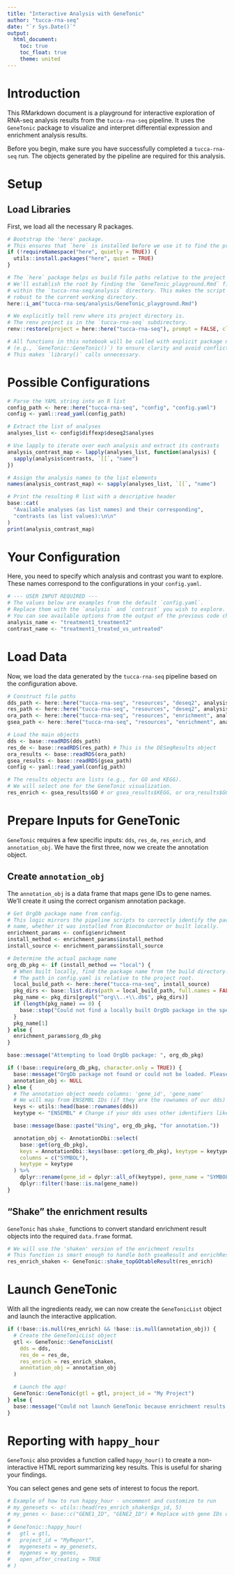 ```yaml
---
title: "Interactive Analysis with GeneTonic"
author: "tucca-rna-seq"
date: "`r Sys.Date()`"
output:
  html_document:
    toc: true
    toc_float: true
    theme: united
---
```


# Introduction

This RMarkdown document is a playground for interactive exploration of RNA-seq
analysis results from the `tucca-rna-seq` pipeline. It uses the `GeneTonic`
package to visualize and interpret differential expression and enrichment
analysis results.

Before you begin, make sure you have successfully completed a `tucca-rna-seq`
run. The objects generated by the pipeline are required for this analysis.

# Setup

## Load Libraries

First, we load all the necessary R packages.

```r
# Bootstrap the 'here' package.
# This ensures that `here` is installed before we use it to find the project root.
if (!requireNamespace("here", quietly = TRUE)) {
  utils::install.packages("here", quiet = TRUE)
}

# The `here` package helps us build file paths relative to the project root.
# We'll establish the root by finding the `GeneTonic_playground.Rmd` file
# within the `tucca-rna-seq/analysis` directory. This makes the script
# robust to the current working directory.
here::i_am("tucca-rna-seq/analysis/GeneTonic_playground.Rmd")

# We explicitly tell renv where its project directory is.
# The renv project is in the `tucca-rna-seq` subdirectory.
renv::restore(project = here::here("tucca-rna-seq"), prompt = FALSE, clean = TRUE)

# All functions in this notebook will be called with explicit package namespaces
# (e.g., `GeneTonic::GeneTonic()`) to ensure clarity and avoid conflicts.
# This makes `library()` calls unnecessary.
```

# Possible Configurations

```r
# Parse the YAML string into an R list
config_path <- here::here("tucca-rna-seq", "config", "config.yaml")
config <- yaml::read_yaml(config_path)

# Extract the list of analyses
analyses_list <- config$diffexp$deseq2$analyses

# Use lapply to iterate over each analysis and extract its contrasts
analysis_contrast_map <- lapply(analyses_list, function(analysis) {
  sapply(analysis$contrasts, `[[`, "name")
})

# Assign the analysis names to the list elements
names(analysis_contrast_map) <- sapply(analyses_list, `[[`, "name")

# Print the resulting R list with a descriptive header
base::cat(
  "Available analyses (as list names) and their corresponding",
  "contrasts (as list values):\n\n"
)
print(analysis_contrast_map)
```

# Your Configuration

Here, you need to specify which analysis and contrast you want to explore.
These names correspond to the configurations in your `config.yaml`.

```r
# --- USER INPUT REQUIRED ---
# The values below are examples from the default `config.yaml`.
# Replace them with the `analysis` and `contrast` you wish to explore.
# You can see available options from the output of the previous code chunk.
analysis_name <- "treatment1_treatment2"
contrast_name <- "treatment1_treated_vs_untreated"
```

# Load Data

Now, we load the data generated by the `tucca-rna-seq` pipeline based on the configuration above.

```r
# Construct file paths
dds_path <- here::here("tucca-rna-seq", "resources", "deseq2", analysis_name, "dds.RDS")
res_path <- here::here("tucca-rna-seq", "resources", "deseq2", analysis_name, contrast_name, "wald.RDS")
ora_path <- here::here("tucca-rna-seq", "resources", "enrichment", analysis_name, contrast_name, "ora_results.RDS")
gsea_path <- here::here("tucca-rna-seq", "resources", "enrichment", analysis_name, contrast_name, "gsea_results.RDS")

# Load the main objects
dds <- base::readRDS(dds_path)
res_de <- base::readRDS(res_path) # This is the DESeqResults object
ora_results <- base::readRDS(ora_path)
gsea_results <- base::readRDS(gsea_path)
config <- yaml::read_yaml(config_path)

# The results objects are lists (e.g., for GO and KEGG).
# We will select one for the GeneTonic visualization.
res_enrich <- gsea_results$GO # or gsea_results$KEGG, or ora_results$GO, etc.
```

# Prepare Inputs for GeneTonic

`GeneTonic` requires a few specific inputs: `dds`, `res_de`, `res_enrich`, and
`annotation_obj`. We have the first three, now we create the annotation object.

## Create `annotation_obj`

The `annotation_obj` is a data frame that maps gene IDs to gene names. We'll
create it using the correct organism annotation package.

```r
# Get OrgDb package name from config.
# This logic mirrors the pipeline scripts to correctly identify the package
# name, whether it was installed from Bioconductor or built locally.
enrichment_params <- config$enrichment
install_method <- enrichment_params$install_method
install_source <- enrichment_params$install_source

# Determine the actual package name
org_db_pkg <- if (install_method == "local") {
  # When built locally, find the package name from the build directory.
  # The path in config.yaml is relative to the project root.
  local_build_path <- here::here("tucca-rna-seq", install_source)
  pkg_dirs <- base::list.dirs(path = local_build_path, full.names = FALSE, recursive = FALSE)
  pkg_name <- pkg_dirs[grepl("^org\\..+\\.db$", pkg_dirs)]
  if (length(pkg_name) == 0) {
    base::stop("Could not find a locally built OrgDb package in the specified directory: ", local_build_path)
  }
  pkg_name[1]
} else {
  enrichment_params$org_db_pkg
}

base::message("Attempting to load OrgDb package: ", org_db_pkg)

if (!base::require(org_db_pkg, character.only = TRUE)) {
  base::message("OrgDb package not found or could not be loaded. Please ensure the pipeline has run successfully and that you are in the correct R environment.")
  annotation_obj <- NULL
} else {
  # The annotation object needs columns: 'gene_id', 'gene_name'
  # We will map from ENSEMBL IDs (if they are the rownames of our dds)
  keys <- utils::head(base::rownames(dds))
  keytype <- "ENSEMBL" # Change if your dds uses other identifiers like ENTREZID

  base::message(base::paste("Using", org_db_pkg, "for annotation."))

  annotation_obj <- AnnotationDbi::select(
    base::get(org_db_pkg),
    keys = AnnotationDbi::keys(base::get(org_db_pkg), keytype = keytype),
    columns = c("SYMBOL"),
    keytype = keytype
  ) %>%
    dplyr::rename(gene_id = dplyr::all_of(keytype), gene_name = "SYMBOL") %>%
    dplyr::filter(!base::is.na(gene_name))
}
```

## "Shake" the enrichment results

`GeneTonic` has `shake_` functions to convert standard enrichment result objects into the required `data.frame` format.

```r
# We will use the 'shaken' version of the enrichment results
# This function is smart enough to handle both gseaResult and enrichResult
res_enrich_shaken <- GeneTonic::shake_topGOtableResult(res_enrich)
```

# Launch GeneTonic

With all the ingredients ready, we can now create the `GeneTonicList` object and launch the interactive application.

```r
if (!base::is.null(res_enrich) && !base::is.null(annotation_obj)) {
  # Create the GeneTonicList object
  gtl <- GeneTonic::GeneTonicList(
    dds = dds,
    res_de = res_de,
    res_enrich = res_enrich_shaken,
    annotation_obj = annotation_obj
  )

  # Launch the app!
  GeneTonic::GeneTonic(gtl = gtl, project_id = "My Project")
} else {
  base::message("Could not launch GeneTonic because enrichment results or annotation object are missing.")
}
```

# Reporting with `happy_hour`

`GeneTonic` also provides a function called `happy_hour()` to create a non-interactive HTML report summarizing key results. This is useful for sharing your findings.

You can select genes and gene sets of interest to focus the report.

```r
# Example of how to run happy_hour - uncomment and customize to run
# my_genesets <- utils::head(res_enrich_shaken$gs_id, 5)
# my_genes <- base::c("GENE1_ID", "GENE2_ID") # Replace with gene IDs of interest
#
# GeneTonic::happy_hour(
#   gtl = gtl,
#   project_id = "MyReport",
#   mygenesets = my_genesets,
#   mygenes = my_genes,
#   open_after_creating = TRUE
# )
``` 